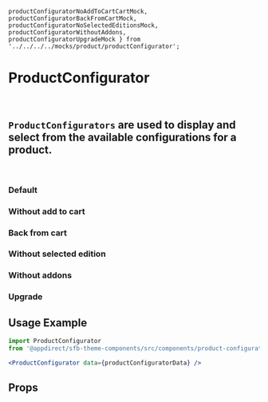     productConfiguratorNoAddToCartCartMock,
    productConfiguratorBackFromCartMock,
    productConfiguratorNoSelectedEditionsMock,
    productConfiguratorWithoutAddons,
    productConfiguratorUpgradeMock } from '../../../../mocks/product/productConfigurator';


<Meta title="Components/Product Configurator" component={ProductConfigurator} />

# ProductConfigurator
<br />

## `ProductConfigurators` are used to display and select from the available configurations for a product.
<br />

### Default
<Canvas>
    <Story name="Default">
        <ProductConfigurator data={productConfiguratorMock} />
    </Story>
</Canvas>

### Without add to cart
<Canvas>
    <Story name="Without add to cart">
        <ProductConfigurator data={productConfiguratorNoAddToCartCartMock} />
    </Story>
</Canvas>

### Back from cart
<Canvas>
    <Story name="Back from cart">
        <ProductConfigurator data={productConfiguratorBackFromCartMock} />
    </Story>
</Canvas>

### Without selected edition
<Canvas>
    <Story name="Without selected edition">
        <ProductConfigurator data={productConfiguratorNoSelectedEditionsMock} />
    </Story>
</Canvas>

### Without addons
<Canvas>
    <Story name="Without addons">
        <ProductConfigurator data={productConfiguratorWithoutAddons} />
    </Story>
</Canvas>

### Upgrade
<Canvas>
    <Story name="Upgrade Button">
        <ProductConfigurator data={productConfiguratorUpgradeMock} />
    </Story>
</Canvas>

## Usage Example
<CollapsibleJsonSnippet
    summary="productConfiguratorData"
    code={productConfiguratorMock}
/>

```jsx
import ProductConfigurator
from '@appdirect/sfb-theme-components/src/components/product-configurator/ProductConfigurator';

<ProductConfigurator data={productConfiguratorData} />

```

## Props
<ArgsTable of={ProductConfigurator} />
